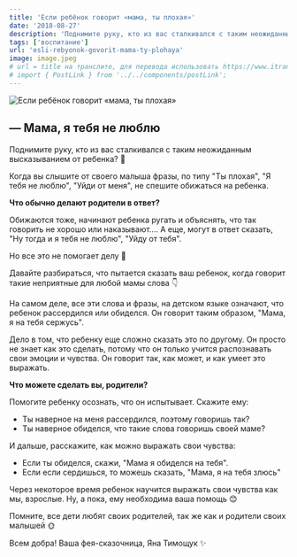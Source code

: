 ```yaml
---
title: 'Если ребёнок говорит «мама, ты плохая»'
date: '2018-08-27'
description: 'Поднимите руку, кто из вас сталкивался с таким неожиданным высказыванием от ребенка? Когда вы слышите от своего малыша фразы, по типу "Ты плохая", "Я тебя не люблю", "Уйди от меня", не спешите обижаться на ребенка.'
tags: ['воспитание']
url: 'esli-rebyonok-govorit-mama-ty-plohaya'
image: image.jpeg
# url = title на транслите, для перевода использовать https://www.itranslit.com/
# import { PostLink } from '../../components/postLink';
---
```


![Если ребёнок говорит «мама, ты плохая»](./image.jpeg)

## — Мама, я тебя не люблю

Поднимите руку, кто из вас сталкивался с таким неожиданным высказыванием от ребенка? 🙋

Когда вы слышите от своего малыша фразы, по типу "Ты плохая", "Я тебя не люблю", "Уйди от меня", не спешите обижаться на ребенка.

**Что обычно делают родители в ответ?**

Обижаются тоже, начинают ребенка ругать и объяснять, что так говорить не хорошо или наказывают.... А еще, могут в ответ сказать, "Ну тогда и я тебя не люблю", "Уйду от тебя".

Но все это не помогает делу 🙅

Давайте разбираться, что пытается сказать ваш ребенок, когда говорит такие неприятные для любой мамы слова 👇⠀

На самом деле, все эти слова и фразы, на детском языке означают, что ребенок рассердился или обиделся. Он говорит таким образом, "Мама, я на тебя сержусь".

Дело в том, что ребенку еще сложно сказать это по другому. Он просто не знает как это сделать, потому что он только учится распознавать свои эмоции и чувства. Он говорит так, как может, и как умеет это выражать.

**Что можете сделать вы, родители?**

Помогите ребенку осознать, что он испытывает. Скажите ему:

- Ты наверное на меня рассердился, поэтому говоришь так?
- Ты наверное обиделся, что такие слова говоришь своей маме?

И дальше, расскажите, как можно выражать свои чувства:

- Если ты обиделся, скажи, "Мама я обиделся на тебя".
- Если если сердишься, то можешь сказать, "Мама, я на тебя злюсь"

Через некоторое время ребенок научится выражать свои чувства как мы, взрослые. Ну, а пока, ему необходима ваша помощь 😊

Помните, все дети любят своих родителей, так же как и родители своих малышей 🌞

Всем добра! Ваша фея-сказочница, Яна Тимощук ✨⠀
